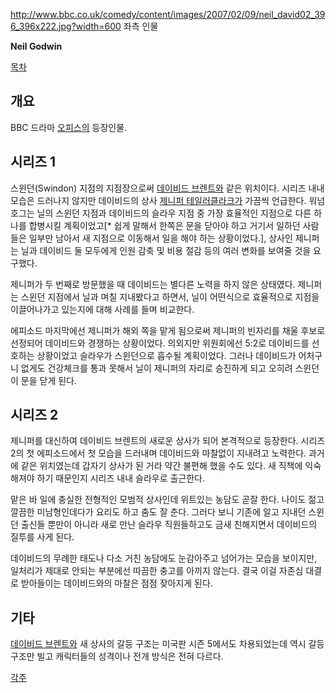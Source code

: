 http://www.bbc.co.uk/comedy/content/images/2007/02/09/neil_david02_396_396x222.jpg?width=600
좌측 인물

'''Neil Godwin'''

[[목차]]

== 개요 ==
BBC 드라마 [[오피스(영국 드라마)|오피스]]의 등장인물.

== 시리즈 1 ==
스윈던(Swindon) 지점의 지점장으로써 [[데이비드 브렌트]]와 같은 위치이다. 시리즈 내내 모습은 드러나지 않지만 데이비드의 상사 [[제니퍼 테일러클라크]]가 가끔씩 언급한다. 워넘 호그는 닐의 스윈던 지점과 데이비드의 슬라우 지점 중 가장 효율적인 지점으로 다른 하나를 합병시킬 계획이었고[* 쉽게 말해서 한쪽은 문을 닫아야 하고 거기서 일하던 사람들은 일부만 남아서 새 지점으로 이동해서 일을 해야 하는 상황이었다.], 상사인 제니퍼는 닐과 데이비드 둘 모두에게 인원 감축 및 비용 절감 등의 여러 변화를 보여줄 것을 요구했다.

제니퍼가 두 번째로 방문했을 때 데이비드는 별다른 노력을 하지 않은 상태였다. 제니퍼는 스윈던 지점에서 닐과 며칠 지내봤다고 하면서, 닐이 어떤식으로 효율적으로 지점을 이끌어나가고 있는지에 대해 사례를 들며 비교한다.

에피소드 마지막에선 제니퍼가 해외 쪽을 맡게 됨으로써 제니퍼의 빈자리를 채울 후보로 선정되어 데이비드와 경쟁하는 상황이었다. 의외지만 위원회에선 5:2로 데이비드를 선호하는 상황이었고 슬라우가 스윈던으로 흡수될 계획이었다. 그러나 데이비드가 어처구니 없게도 건강체크를 통과 못해서 닐이 제니퍼의 자리로 승진하게 되고 오히려 스윈던이 문을 닫게 된다.

== 시리즈 2 ==
제니퍼를 대신하여 데이비드 브렌트의 새로운 상사가 되어 본격적으로 등장한다. 시리즈 2의 첫 에피소드에서 첫 모습을 드러내며 데이비드와 마찰없이 지내려고 노력한다. 과거에 같은 위치였는데 갑자기 상사가 된 거라 약간 불편해 했을 수도 있다. 새 직책에 익숙해져야 하기 때문인지 시리즈 내내 슬라우로 출근한다.
 
맡은 바 일에 충실한 전형적인 모범적 상사인데 위트있는 농담도 곧잘 한다. 나이도 젊고 깔끔한 미남형인데다가 요리도 하고 춤도 잘 춘다. 그러다 보니 기존에 알고 지내던 스윈던 출신들 뿐만이 아니라 새로 만난 슬라우 직원들하고도 금새 친해지면서 데이비드의 질투를 사게 된다.

데이비드의 무례한 태도나 다소 거친 농담에도 눈감아주고 넘어가는 모습을 보이지만, 일처리가 제대로 안되는 부분에선 따끔한 충고를 아끼지 않는다. 결국 이걸 자존심 대결로 받아들이는 데이비드와의 마찰은 점점 잦아지게 된다. 

== 기타 ==
[[데이비드 브렌트]]와 새 상사의 갈등 구조는 미국판 시즌 5에서도 차용되었는데 역시 갈등 구조만 빌고 캐릭터들의 성격이나 전개 방식은 전혀 다르다. 

[[각주]]
